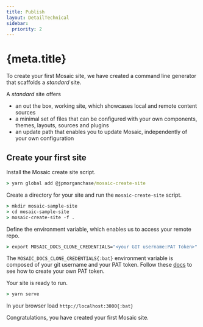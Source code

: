 ```yaml
---
title: Publish
layout: DetailTechnical
sidebar:
  priority: 2
---
```


# {meta.title}

To create your first Mosaic site, we have created a command line generator that scaffolds a _standard_ site.

A _standard_ site offers

- an out the box, working site, which showcases local and remote content sources
- a minimal set of files that can be configured with your own components, themes, layouts, sources and plugins
- an update path that enables you to update Mosaic, independently of your own configuration

## Create your first site

Install the Mosaic create site script.

```bat
> yarn global add @jpmorganchase/mosaic-create-site
```

Create a directory for your site and run the `mosaic-create-site` script.

```bat
> mkdir mosaic-sample-site
> cd mosaic-sample-site
> mosaic-create-site -f .
```

Define the environment variable, which enables us to access your remote repo.

```bat
> export MOSAIC_DOCS_CLONE_CREDENTIALS="<your GIT username:PAT Token>"
```

The `MOSAIC_DOCS_CLONE_CREDENTIALS{:bat}` environment variable is composed of your git username and your PAT token.
Follow these [docs](https://docs.github.com/en/enterprise-server@3.4/authentication/keeping-your-account-and-data-secure/creating-a-personal-access-token) to see how to create your own PAT token.

Your site is ready to run.

```bat
> yarn serve
```

In your browser load `http://localhost:3000{:bat}`

Congratulations, you have created your first Mosaic site.
